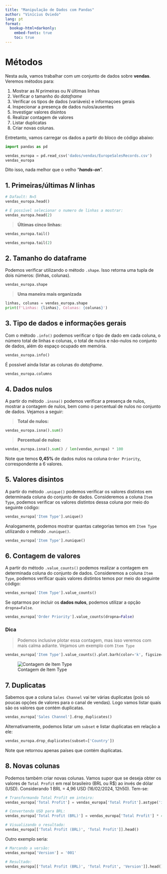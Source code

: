 ```yaml
---
title: "Manipulação de Dados com Pandas"
author: "Vinícius Oviedo"
lang: pt
format:
  bookup-html+darkonly:
    embed-fonts: true
    toc: true
---
```


# Métodos

Nesta aula, vamos trabalhar com um conjunto de dados sobre **vendas**. Veremos métodos para:

1. Mostrar as *N* primeiras ou *N* últimas linhas 
2. Verificar o tamanho do *dataframe*
3. Verificar os tipos de dados (variáveis) e informaçoes gerais
4. Inspecionar a presença de dados nulos/ausentes
5. Investigar valores disintos
6. Realizar contagem de valores
7. Listar duplicatas
8. Criar novas colunas.

Entretanto, vamos carregar os dados a partir do bloco de código abaixo:

```python
import pandas as pd

vendas_europa = pd.read_csv('dados/vendas/EuropeSalesRecords.csv')
vendas_europa
```

Dito isso, nada melhor que o velho "***hands-on***".

## 1. Primeiras/últimas *N* linhas

```python
# Dafault: N=5
vendas_europa.head()
```

```python
# É possível selecionar o numero de linhas a mostrar:
vendas_europa.head(2)
```

> **Últimas cinco linhas:**

```python
vendas_europa.tail()
```

```python
vendas_europa.tail(2)
```

## 2. Tamanho do dataframe

Podemos verificar utilizando o método `.shape`. Isso retorna uma tupla de dois números: (linhas, colunas).

```python
vendas_europa.shape
```

> **Uma maneira mais organizada**

```python
linhas, colunas = vendas_europa.shape
print(f'Linhas: {linhas}, Colunas: {colunas}')
```

## 3. Tipo de dados e informações gerais

Com o método `.info()` podemos verificar o tipo de dado em cada coluna, o número total de linhas e colunas, o total de nulos e não-nulos no conjunto de dados, além do espaço ocupado em memória.

```python
vendas_europa.info()
```

É possível ainda listar as colunas do *dataframe*.

```python
vendas_europa.columns
```

## 4. Dados nulos

A partir do método `.insna()` podemos verificar a presença de nulos, mostrar a contagem de nulos, bem como o percentual de nulos no conjunto de dados. Vejamos a seguir:

> **Total de nulos:** 

```python
vendas_europa.isna().sum()
``` 

> **Percentual de nulos:** 

```python
vendas_europa.isna().sum() / len(vendas_europa) * 100
``` 

Note que temos **0,45%** de dados nulos na coluna `Order Priority`, correspondente a 6 valores.

## 5. Valores disintos

A partir do método `.unique()` podemos verificar os valores distintos em determinada coluna do conjunto de dados. Consideremos a coluna `Item Type`, podemos verificar os valores distintos dessa coluna por meio do seguinte código:

```python
vendas_europa['Item Type'].unique()
```

Analogamente, podemos mostrar quantas categorias temos em `Item Type` utilizando o método `.nunique()`.

```python
vendas_europa['Item Type'].nunique()
```

## 6. Contagem de valores

A partir do método `.value_counts()` podemos realizar a contagem em determinada coluna do conjunto de dados. Consideremos a coluna `Item Type`, podemos verificar quais valores distintos temos por meio do seguinte código:

```python
vendas_europa['Item Type'].value_counts()
```

Se optarmos por incluir os **dados nulos**, podemos utilizar a opção `dropna=False`.

```python
vendas_europa['Order Priority'].value_counts(dropna=False)
```

### Dica
> Podemos inclusive plotar essa contagem, mas isso veremos com mais calma adiante. Vejamos um exemplo com `Item Type`

```python
vendas_europa['Item Type'].value_counts().plot.barh(color='k', figsize=(6,4))
```

![Contagem de Item Type](assets/europesales-barplot-pandas.png)

## 7. Duplicatas

Sabemos que a coluna `Sales Channel` vai ter várias duplicatas (pois só poucas opções de valores para o canal de vendas). Logo vamos listar quais são os valores que contém duplicatas.

```python
vendas_europa['Sales Channel'].drop_duplicates()
```

Alternativamente, podemos listar um `subset` e listar duplicatas em relação a ele:

```python
vendas_europa.drop_duplicates(subset=['Country'])
```

Note que retornou apenas países que contém duplicatas.

## 8. Novas colunas

Podemos também criar novas colunas. Vamos supor que se deseja obter os valores de `Total Profit` em real brasileiro (BRL ou R\$) ao invés de dólar (USD). Considerando 1 BRL = 4,96 USD (16/02/2024, 12h50). Tem-se:

```python
# Transformando Total Profit em inteiro:
vendas_europa['Total Profit'] = vendas_europa['Total Profit'].astype('int') 

# Convertendo USD para BRL:
vendas_europa['Total Profit (BRL)'] = vendas_europa['Total Profit'] * 4.96

# Visualizando o resultado:
vendas_europa[['Total Profit (BRL)', 'Total Profit']].head()
```

Outro exemplo seria:

```python
# Marcando a versão:
vendas_europa['Version'] = '001'

# Resultado:
vendas_europa[['Total Profit (BRL)', 'Total Profit', 'Version']].head()
```